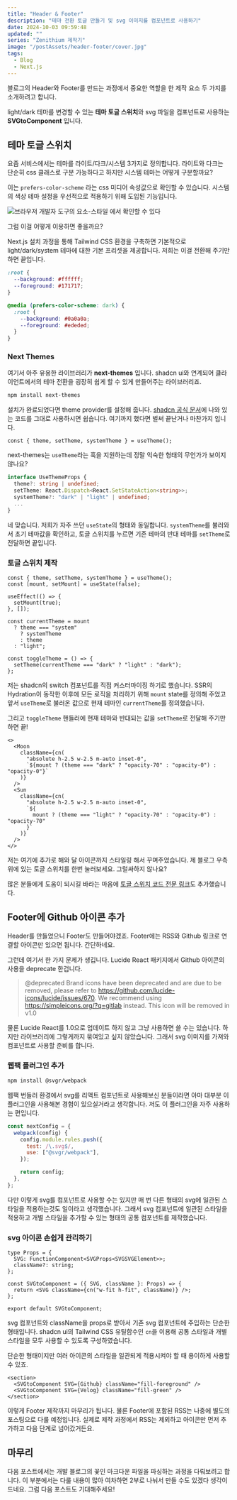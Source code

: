 ```yaml
---
title: "Header & Footer"
description: "테마 전환 토글 만들기 및 svg 이미지를 컴포넌트로 사용하기"
date: 2024-10-03 09:59:48
updated: ""
series: "Zenithium 제작기"
image: "/postAssets/header-footer/cover.jpg"
tags:
  - Blog
  - Next.js
---
```


블로그의 Header와 Footer를 만드는 과정에서 중요한 역할을 한 제작 요소 두 가지를 소개하려고 합니다.

light/dark 테마를 변경할 수 있는 **테마 토글 스위치**와 svg 파일을 컴포넌트로 사용하는 **SVGtoComponent** 입니다.

## 테마 토글 스위치

요즘 서비스에서는 테마를 라이트/다크/시스템 3가지로 정의합니다.
라이트와 다크는 단순히 css 클래스로 구분 가능하다고 하지만 시스템 테마는 어떻게 구분할까요?

이는 `prefers-color-scheme` 라는 css 미디어 속성값으로 확인할 수 있습니다. 시스템의 색상 테마 설정을 우선적으로 적용하기 위해 도입된 기능입니다.

![브라우저 개발자 도구의 요소-스타일 에서 확인할 수 있다](/postAssets/header-footer/브라우저-테마-스타일.png)

그럼 이걸 어떻게 이용하면 좋을까요?

Next.js 설치 과정을 통해 Tailwind CSS 환경을 구축하면 기본적으로 light/dark/system 테마에 대한 기본 프리셋을 제공합니다. 저희는 이걸 전환해 주기만 하면 끝입니다.

```css {6} caption="Next.js를 통한 Tailwind CSS 설치 시 자동으로 구성"
:root {
  --background: #ffffff;
  --foreground: #171717;
}

@media (prefers-color-scheme: dark) {
  :root {
    --background: #0a0a0a;
    --foreground: #ededed;
  }
}
```

### Next Themes

여기서 아주 유용한 라이브러리가 **next-themes** 입니다.
shadcn ui와 연계되어 클라이언트에서의 테마 전환을 굉장히 쉽게 할 수 있게 만들어주는 라이브러리죠.

```bash
npm install next-themes
```

설치가 완료되었다면 theme provider를 설정해 줍니다. [shadcn 공식 문서](https://ui.shadcn.com/docs/dark-mode/next)에 나와 있는 코드를 그대로 사용하시면 쉽습니다.
여기까지 했다면 벌써 끝난거나 마찬가지 입니다.

```tsx
const { theme, setTheme, systemTheme } = useTheme();
```

next-themes는 `useTheme`라는 훅을 지원하는데 정말 익숙한 형태의 무언가가 보이지 않나요?

```ts caption="useTheme훅의 반환값 타입 일부분"
interface UseThemeProps {
  theme?: string | undefined;
  setTheme: React.Dispatch<React.SetStateAction<string>>;
  systemTheme?: "dark" | "light" | undefined;
  ...
}
```

네 맞습니다. 저희가 자주 쓰던 `useState`의 형태와 동일합니다.
`systemTheme`를 불러와서 초기 테마값을 확인하고, 토글 스위치를 누르면 기존 테마의 반대 테마를 `setTheme`로 전달하면 끝입니다.

### 토글 스위치 제작

```tsx title="switch.tsx"
const { theme, setTheme, systemTheme } = useTheme();
const [mount, setMount] = useState(false);

useEffect(() => {
  setMount(true);
}, []);

const currentTheme = mount
  ? theme === "system"
    ? systemTheme
    : theme
  : "light";

const toggleTheme = () => {
  setTheme(currentTheme === "dark" ? "light" : "dark");
};
```

저는 shadcn의 switch 컴포넌트를 직접 커스터마이징 하기로 했습니다.
SSR의 Hydration이 동작한 이후에 모든 로직을 처리하기 위해 `mount` state를 정의해 주었고 앞서 `useTheme`로 불러온 값으로 현재 테마인 `currentTheme`를 정의했습니다.

그리고 `toggleTheme` 핸들러에 현재 테마와 반대되는 값을 `setTheme`로 전달해 주기만 하면 끝!

```tsx caption="해와 달 아이콘 transition을 위한 동적 스타일"
<>
  <Moon
    className={cn(
      "absolute h-2.5 w-2.5 m-auto inset-0",
      `${mount ? (theme === "dark" ? "opacity-70" : "opacity-0") : "opacity-0"}`
    )}
  />
  <Sun
    className={cn(
      "absolute h-2.5 w-2.5 m-auto inset-0",
      `${
        mount ? (theme === "light" ? "opacity-70" : "opacity-0") : "opacity-70"
      }`
    )}
  />
</>
```

저는 여기에 추가로 해와 달 아이콘까지 스타일링 해서 꾸며주었습니다. 제 블로그 우측 위에 있는 토글 스위치를 한번 눌러보세요. 그럴싸하지 않나요?

많은 분들에게 도움이 되시길 바라는 마음에 [토글 스위치 코드 전문 링크](https://github.com/cdm1263/Zenithium/blob/main/src/components/ui/switch.tsx)도 추가했습니다.

## Footer에 Github 아이콘 추가

Header를 만들었으니 Footer도 만들어야겠죠.
Footer에는 RSS와 Github 링크로 연결할 아이콘만 있으면 됩니다. 간단하네요.

그런데 여기서 한 가지 문제가 생깁니다. Lucide React 패키지에서 Github 아이콘의 사용을 deprecate 한겁니다.

> @deprecated
> Brand icons have been deprecated and are due to be removed, please refer to https://github.com/lucide-icons/lucide/issues/670. We recommend using https://simpleicons.org/?q=gitlab instead. This icon will be removed in v1.0

물론 Lucide React를 1.0으로 업데이트 하지 않고 그냥 사용하면 쓸 수는 있습니다. 하지만 라이브러리에 그렇게까지 묶여있고 싶지 않았습니다. 그래서 svg 이미지를 가져와 컴포넌트로 사용할 준비를 합니다.

### 웹팩 플러그인 추가

```bash
npm install @svgr/webpack
```

웹팩 번들러 환경에서 svg를 리액트 컴포넌트로 사용해보신 분들이라면 아마 대부분 이 플러그인을 사용해본 경험이 있으실거라고 생각합니다. 저도 이 플러그인을 자주 사용하는 편입니다.

```js title="next.config.mjs"
const nextConfig = {
  webpack(config) {
    config.module.rules.push({
      test: /\.svg$/,
      use: ["@svgr/webpack"],
    });

    return config;
  },
};
```

다만 이렇게 svg를 컴포넌트로 사용할 수는 있지만 매 번 다른 형태의 svg에 일관된 스타일을 적용하는것도 일이라고 생각했습니다.
그래서 svg 컴포넌트에 일관된 스타일을 적용하고 개별 스타일을 추가할 수 있는 형태의 공통 컴포넌트를 제작했습니다.

### svg 아이콘 손쉽게 관리하기

```tsx
type Props = {
  SVG: FunctionComponent<SVGProps<SVGSVGElement>>;
  className?: string;
};

const SVGtoComponent = ({ SVG, className }: Props) => {
  return <SVG className={cn("w-fit h-fit", className)} />;
};

export default SVGtoComponent;
```

svg 컴포넌트와 className을 props로 받아서 기존 svg 컴포넌트에 주입하는 단순한 형태입니다. shadcn ui의 Tailwind CSS 유틸함수인 `cn`을 이용해 공통 스타일과 개별 스타일을 모두 사용할 수 있도록 구성하였습니다.

단순한 형태이지만 여러 아이콘의 스타일을 일관되게 적용시켜야 할 때 용이하게 사용할 수 있죠.

```tsx caption="또한 직관적인 컴포넌트명으로 용도를 바로 파악할 수 있다"
<section>
  <SVGtoComponent SVG={Github} className="fill-foreground" />
  <SVGtoComponent SVG={Velog} className="fill-green" />
</section>
```

이렇게 Footer 제작까지 마무리가 됩니다.
물론 Footer에 포함된 RSS는 나중에 별도의 포스팅으로 다룰 예정입니다. 실제로 제작 과정에서 RSS는 제외하고 아이콘만 먼저 추가하고 다음 단계로 넘어갔거든요.

## 마무리

다음 포스트에서는 개발 블로그의 꽃인 마크다운 파일을 파싱하는 과정을 다뤄보려고 합니다. 이 부분에서는 다룰 내용이 많아 여차하면 2부로 나눠서 만들 수도 있겠다 생각이 드네요.
그럼 다음 포스트도 기대해주세요!
